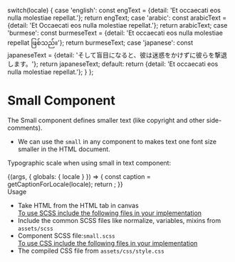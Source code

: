 
  switch(locale) {
    case 'english': const engText = {detail: 'Et occaecati eos nulla molestiae repellat.'}; return engText;
    case 'arabic': const arabicText = {detail: 'Et Occaecati eos nulla molestiae repellat.'}; return arabicText;
    case 'burmese': const burmeseText = {detail: 'Et occaecati eos nulla molestiae repellat ဖြစ်သည်။'}; return burmeseText;
    case 'japanese': const japaneseText = {detail: 'そして盲目になると、彼は迷惑をかけずに彼らを撃退します。'}; return japaneseText;
    default:
      return {detail: 'Et occaecati eos nulla molestiae repellat.'};
  }
};

<Meta title="Atoms/Base Typography/Small" component={Small} />

<style>{`
  div#story--atoms-base-typography-small--small {
    box-shadow: 0 1px 8px rgb(0 0 0 / 15%);
    box-sizing: inherit;
    width: 100%;
    padding: 10px;
  }
  .subheading {
    font-weight: 700;
    font-size: 18px;
    color: #666;
    letter-spacing: 1.5px;
    line-height: 24px;
    margin-bottom: 12px;
    margin-top: 40px;
  }  
`}</style>

# Small Component
The Small component defines smaller text (like copyright and other side-comments).
<ul>
  <li>We can use the <code>small</code> in any component to makes text one font size smaller in the HTML document.</li>
</ul>

Typographic scale when using small in text component:

<Story name="Small">
  {(args, { globals: { locale } }) => {
    const caption = getCaptionForLocale(locale);
    return <Small label={caption.detail} ></Small>;
  }}
</Story>

<div className="subheading">Usage</div>
<ul>
  <li>Take HTML from the HTML tab in canvas</li>
  <u>To use SCSS include the following files in your implementation</u>
  <li>Include the common SCSS files like normalize, variables, mixins from <code>assets/scss</code></li>
  <li>Component SCSS file:<code>small.scss</code></li>
  <u>To use CSS include the following files in your implementation</u>
  <li>The compiled CSS file from <code>assets/css/style.css</code></li>
</ul>
